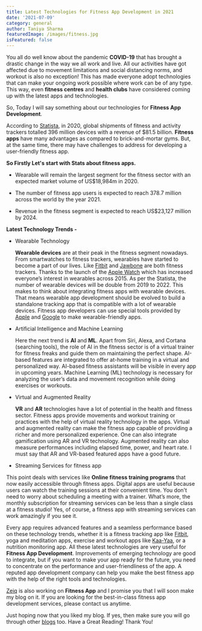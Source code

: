 ```yaml
---
title: Latest Technologies for Fitness App Development in 2021
date: '2021-07-09'
category: general
author: Taniya Sharma
featuredImage: /images/fitness.jpg
isFeatured: false
---
```


You all do well know about the pandemic **COVID-19** that has brought a drastic change in the way we all work and live. All our activities have got affected due to movement limitations and social distancing norms, and workout is also no exception! This has made everyone adopt technologies that can make your ongoing work possible where work can be of any type. This way, even **fitness centres** and **health clubs** have considered coming up with the latest apps and technologies.

So, Today I will say something about our technologies for **Fitness App Development**.

According to [Statista](https://www.statista.com/), in 2020, global shipments of fitness and activity trackers totalled 396 million devices with a revenue of \$81.5 billion. **Fitness apps** have many advantages as compared to brick-and-mortar gyms. But, at the same time, there may have challenges to address for developing a user-friendly fitness app.

**So Firstly Let's start with Stats about fitness apps.**

- Wearable will remain the largest segment for the fitness sector with an expected market volume of US\$18,984m in 2020.

- The number of fitness app users is expected to reach 378.7 million across the world by the year 2021.

- Revenue in the fitness segment is expected to reach US\$23,127 million by 2024.

**Latest Technology Trends -**

- Wearable Technology

  **Wearable devices** are at their peak in the fitness segment nowadays. From smartwatches to fitness trackers, wearables have started to become a part of our lives. Like [Fitbit](https://www.fitbit.com/) and [Jawbone](https://www.jawbone.com/) are both fitness trackers. Thanks to the launch of the [Apple Watch](https://www.apple.com/in/watch/) which has increased everyone’s interest in wearables across 2015. As per the Statista, the number of wearable devices will be double from 2019 to 2022.
  This makes to think about integrating fitness apps with wearable devices. That means wearable app development should be evolved to build a standalone tracking app that is compatible with a lot of wearable devices.
  Fitness app developers can use special tools provided by [Apple](https://www.apple.com/in/) and [Google](https://www.google.com/) to make wearable-friendly apps.

- Artificial Intelligence and Machine Learning

  Here the next trend is **AI** and **ML**. Apart from Siri, Alexa, and Cortana (searching tools), the role of AI in the fitness sector is of a virtual trainer for fitness freaks and guide them on maintaining the perfect shape. AI-based features are integrated to offer at-home training in a virtual and personalized way. AI-based fitness assistants will be visible in every app in upcoming years. Machine Learning (ML) technology is necessary for analyzing the user’s data and movement recognition while doing exercises or workouts.

- Virtual and Augmented Reality

  **VR** and **AR** technologies have a lot of potential in the health and fitness sector. Fitness apps provide movements and workout training or practices with the help of virtual reality technology in the apps. Virtual and augmented reality can make the fitness app capable of providing a richer and more personalized experience. One can also integrate gamification using AR and VR technology.
  Augmented reality can also measure performances including elapsed time, power, and heart rate.
  I must say that AR and VR-based featured apps have a good future.

- Streaming Services for fitness app

This point deals with services like **Online fitness training programs** that now easily accessible through fitness apps.
Digital apps are useful because users can watch the training sessions at their convenient time. You don't need to worry about scheduling a meeting with a trainer. What’s more, the monthly subscription for streaming services can be less than a single class at a fitness studio!
Yes, of course, a fitness app with streaming services can work amazingly if you see it.

Every app requires advanced features and a seamless performance based on these technology trends, whether it is a fitness tracking app like [Fitbit](https://www.fitbit.com/), yoga and meditation apps, exercise and workout apps like [Kaa-Yaa](<[https://kaa-yaa.com](https://kaa-yaa.com/)>), or a nutrition monitoring app.
All these latest technologies are very useful for **Fitness App Development**. Improvements of emerging technology are good to integrate, but if you want to make your app ready for the future, you need to concentrate on the performance and user-friendliness of the app. A reputed app development company can help you make the best fitness app with the help of the right tools and technologies.

[Zeiq](https://www.zeiq.co/) is also working on **Fitness App** and I promise you that I will soon make my blog on it. If you are looking for the best-in-class fitness app development services, please contact us anytime.

Just hoping now that you liked my blog. If yes, then make sure you will go through other [blogs](https://www.zeiq.co/blog) too.
Have a Great Reading!
Thank You!
